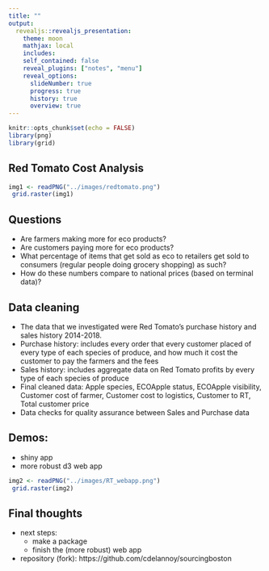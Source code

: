 ```yaml
---
title: ""
output: 
  revealjs::revealjs_presentation:
    theme: moon
    mathjax: local
    includes:
    self_contained: false
    reveal_plugins: ["notes", "menu"]
    reveal_options:
      slideNumber: true
      progress: true
      history: true
      overview: true
---
```


```r
knitr::opts_chunk$set(echo = FALSE)
library(png)
library(grid)
```

## Red Tomato Cost Analysis


```r
img1 <- readPNG("../images/redtomato.png")
 grid.raster(img1)
```

## Questions

* Are farmers making more for eco products?
* Are customers paying more for eco products?
* What percentage of items that get sold as eco to retailers get sold to consumers (regular people doing grocery shopping) as such?
* How do these numbers compare to national prices (based on terminal data)?

## Data cleaning

* The data that we investigated were Red Tomato’s purchase history and sales history 2014-2018.
* Purchase history: includes every order that every customer placed of every type of each species of produce, and how much it cost the customer to pay the farmers and the fees 
* Sales history: includes aggregate data on Red Tomato profits by every type of each species of produce 
* Final cleaned data: Apple species, ECOApple status, ECOApple visibility, Customer cost of farmer, Customer cost to logistics, Customer to RT, Total customer price
* Data checks for quality assurance between Sales and Purchase data


## Demos: 
* shiny app
* more robust d3 web app

```r
img2 <- readPNG("../images/RT_webapp.png")
 grid.raster(img2)
```


## Final thoughts

* next steps:
    * make a package
    * finish the (more robust) web app
* repository (fork): https://github.com/cdelannoy/sourcingboston 
